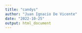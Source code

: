 ```yaml
---
title: "candys"
author: "Juan Ignacio De Vicente"
date: "2022-10-25"
output: html_document
---
```




